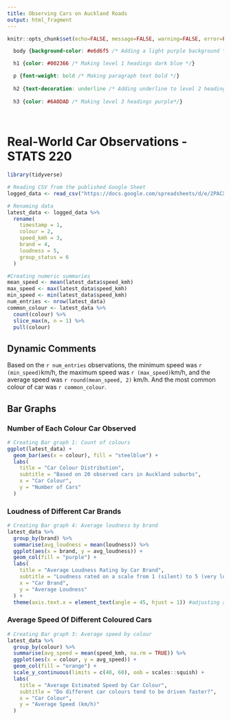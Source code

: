 ---
title: Observing Cars on Auckland Roads
output: html_fragment
---

```{r setup, include=FALSE}
knitr::opts_chunk$set(echo=FALSE, message=FALSE, warning=FALSE, error=FALSE)

```

```{css}
  body {background-color: #e6d6f5 /* Adding a light purple background */}

  h1 {color: #002366 /* Making level 1 headings dark blue */}

  p {font-weight: bold /* Making paragraph text bold */}
  
  h2 {text-decoration: underline /* Adding underline to level 2 headings */}
  
  h3 {color: #6A0DAD /* Making level 3 headings purple*/}
  
  


```

# Real-World Car Observations - STATS 220



```{r}
library(tidyverse)

# Reading CSV from the published Google Sheet
logged_data <- read_csv("https://docs.google.com/spreadsheets/d/e/2PACX-1vTVwRtAOG8keLSMW3iNPuMljHhzUxdneaVlssujx8CEW164W9n2Fu-Uk0taBP0orTpqFkzNpgWjK5Jz/pub?output=csv")

# Renaming data
latest_data <- logged_data %>%
  rename(
    timestamp = 1,
    colour = 2,
    speed_kmh = 3,
    brand = 4,
    loudness = 5,
    group_status = 6
  )
```

```{r}
#Creating numeric summaries
mean_speed <- mean(latest_data$speed_kmh)
max_speed <- max(latest_data$speed_kmh)
min_speed <- min(latest_data$speed_kmh)
num_entries <- nrow(latest_data)
common_colour <- latest_data %>%
  count(colour) %>%
  slice_max(n, n = 1) %>%
  pull(colour)
```

## Dynamic Comments
Based on the `r num_entries` observations, the minimum speed was `r (min_speed)`km/h, the maximum speed was `r (max_speed)`km/h, and the average speed was `r round(mean_speed, 2)` km/h. And the most common colour of car was `r common_colour`.

 


## Bar Graphs
### Number of Each Colour Car Observed
```{r}
# Creating Bar graph 1: Count of colours
ggplot(latest_data) +
  geom_bar(aes(x = colour), fill = "steelblue") +
  labs(
    title = "Car Colour Distribution",
    subtitle = "Based on 20 observed cars in Auckland suburbs",
    x = "Car Colour",
    y = "Number of Cars"
  )
```

### Loudness of Different Car Brands
```{r}
# Creating Bar graph 4: Average loudness by brand
latest_data %>%
  group_by(brand) %>%
  summarise(avg_loudness = mean(loudness)) %>%
  ggplot(aes(x = brand, y = avg_loudness)) +
  geom_col(fill = "purple") +
  labs(
    title = "Average Loudness Rating by Car Brand",
    subtitle = "Loudness rated on a scale from 1 (silent) to 5 (very loud)",
    x = "Car Brand",
    y = "Average Loudness"
  ) +
  theme(axis.text.x = element_text(angle = 45, hjust = 1)) #adjusting angle of text
```

### Average Speed Of Different Coloured Cars
```{r}
# Creating Bar graph 3: Average speed by colour
latest_data %>%
  group_by(colour) %>%
  summarise(avg_speed = mean(speed_kmh, na.rm = TRUE)) %>%
  ggplot(aes(x = colour, y = avg_speed)) +
  geom_col(fill = "orange") +
  scale_y_continuous(limits = c(40, 60), oob = scales::squish) +
  labs(
    title = "Average Estimated Speed by Car Colour",
    subtitle = "Do different car colours tend to be driven faster?",
    x = "Car Colour",
    y = "Average Speed (km/h)"
  )
```
  
